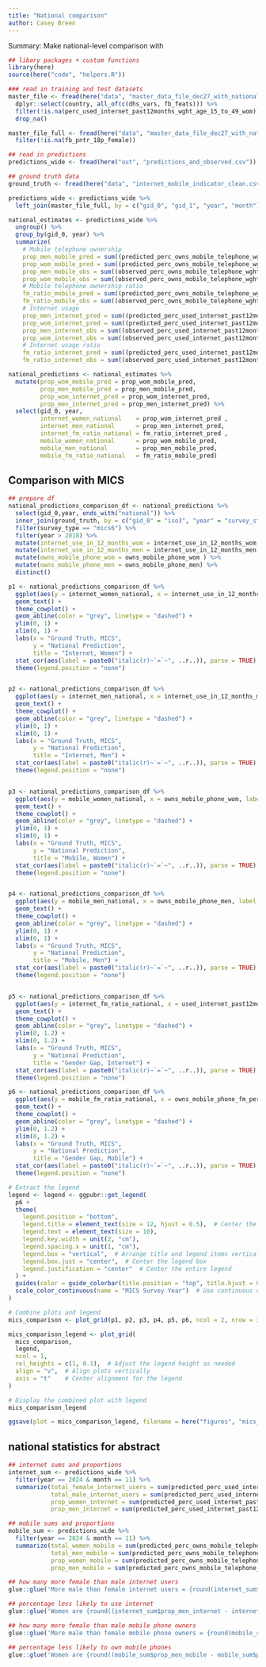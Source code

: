 ```yaml
---
title: "National comparison"
author: Casey Breen
---
```


Summary: Make national-level comparison with 

```r
## libary packages + custom functions 
library(here)
source(here("code", "helpers.R"))
```


```r
### read in training and test datasets 
master_file <- fread(here("data", "master_data_file_dec27_with_national.csv")) %>%
  dplyr::select(country, all_of(c(dhs_vars, fb_feats))) %>% 
  filter(!is.na(perc_used_internet_past12months_wght_age_15_to_49_wom)) %>% 
  drop_na()

master_file_full <- fread(here("data", "master_data_file_dec27_with_national.csv")) %>%
  filter(!is.na(fb_pntr_18p_female))

## read in predictions
predictions_wide <- fread(here("out", "predictions_and_observed.csv")) 

## ground truth data 
ground_truth <- fread(here("data", "internet_mobile_indicator_clean.csv")) 
```



```r
predictions_wide <- predictions_wide %>% 
  left_join(master_file_full, by = c("gid_0", "gid_1", "year", "month"))
```


```r
national_estimates <- predictions_wide %>% 
  ungroup() %>% 
  group_by(gid_0, year) %>% 
  summarize(
    # Mobile telephone ownership
    prop_men_mobile_pred = sum((predicted_perc_owns_mobile_telephone_wght_age_15_to_49_men) * pop_all_age_male) / sum(pop_all_age_male),
    prop_wom_mobile_pred = sum((predicted_perc_owns_mobile_telephone_wght_age_15_to_49_wom) * pop_all_age_female) / sum(pop_all_age_female),
    prop_men_mobile_obs = sum((observed_perc_owns_mobile_telephone_wght_age_15_to_49_men) * pop_all_age_male) / sum(pop_all_age_male),
    prop_wom_mobile_obs = sum((observed_perc_owns_mobile_telephone_wght_age_15_to_49_wom) * pop_all_age_female) / sum(pop_all_age_female),
    # Mobile telephone ownership ratio
    fm_ratio_mobile_pred = sum((predicted_perc_owns_mobile_telephone_wght_age_15_to_49_fm_ratio) * (pop_all_age_male + pop_all_age_female)) / sum(pop_all_age_male + pop_all_age_female),
    fm_ratio_mobile_obs = sum((observed_perc_owns_mobile_telephone_wght_age_15_to_49_fm_ratio) * (pop_all_age_male + pop_all_age_female)) / sum(pop_all_age_male + pop_all_age_female),
    # Internet usage
    prop_men_internet_pred = sum((predicted_perc_used_internet_past12months_wght_age_15_to_49_men) * pop_all_age_male) / sum(pop_all_age_male),
    prop_wom_internet_pred = sum((predicted_perc_used_internet_past12months_wght_age_15_to_49_wom) * pop_all_age_female) / sum(pop_all_age_female),
    prop_men_internet_obs = sum((observed_perc_used_internet_past12months_wght_age_15_to_49_men) * pop_all_age_male) / sum(pop_all_age_male),
    prop_wom_internet_obs = sum((observed_perc_used_internet_past12months_wght_age_15_to_49_wom) * pop_all_age_female) / sum(pop_all_age_female),
    # Internet usage ratio
    fm_ratio_internet_pred = sum((predicted_perc_used_internet_past12months_wght_age_15_to_49_fm_ratio) * (pop_all_age_male + pop_all_age_female)) / sum(pop_all_age_male + pop_all_age_female),
    fm_ratio_internet_obs = sum((observed_perc_used_internet_past12months_wght_age_15_to_49_fm_ratio) * (pop_all_age_male + pop_all_age_female)) / sum(pop_all_age_male + pop_all_age_female))
```


```r
national_predictions <- national_estimates %>% 
  mutate(prop_wom_mobile_pred = prop_wom_mobile_pred,
         prop_men_mobile_pred = prop_men_mobile_pred,
         prop_wom_internet_pred = prop_wom_internet_pred,
         prop_men_internet_pred = prop_men_internet_pred) %>% 
  select(gid_0, year,
         internet_women_national    = prop_wom_internet_pred , 
         internet_men_national      = prop_men_internet_pred,
         internet_fm_ratio_national = fm_ratio_internet_pred ,
         mobile_women_national      = prop_wom_mobile_pred,
         mobile_men_national        = prop_men_mobile_pred,
         mobile_fm_ratio_national   = fm_ratio_mobile_pred)  

```


## Comparison with MICS

```r
## prepare df 
national_predictions_comparison_df <- national_predictions %>% 
  select(gid_0,year, ends_with("national")) %>% 
  inner_join(ground_truth, by = c("gid_0" = "iso3", "year" = "survey_start")) %>% 
  filter(survey_type == "mics6") %>% 
  filter(year > 2018) %>%
  mutate(internet_use_in_12_months_wom = internet_use_in_12_months_wom ) %>% 
  mutate(internet_use_in_12_months_men = internet_use_in_12_months_men) %>% 
  mutate(owns_mobile_phone_wom = owns_mobile_phone_wom ) %>% 
  mutate(owns_mobile_phone_men = owns_mobile_phone_men) %>% 
  distinct()

p1 <- national_predictions_comparison_df %>% 
  ggplot(aes(y = internet_women_national, x = internet_use_in_12_months_wom, label = gid_0, color = year)) + 
  geom_text() +
  theme_cowplot() + 
  geom_abline(color = "grey", linetype = "dashed") + 
  ylim(0, 1) + 
  xlim(0, 1) + 
  labs(x = "Ground Truth, MICS", 
       y = "National Prediction",
       title = "Internet, Women") + 
  stat_cor(aes(label = paste0("italic(r)~`=`~", ..r..)), parse = TRUE) + 
  theme(legend.position = "none")


p2 <- national_predictions_comparison_df %>% 
  ggplot(aes(y = internet_men_national, x = internet_use_in_12_months_men, label = gid_0, color = year)) + 
  geom_text() +
  theme_cowplot() + 
  geom_abline(color = "grey", linetype = "dashed") + 
  ylim(0, 1) + 
  xlim(0, 1) + 
  labs(x = "Ground Truth, MICS", 
       y = "National Prediction",
       title = "Internet, Men") + 
  stat_cor(aes(label = paste0("italic(r)~`=`~", ..r..)), parse = TRUE) + 
  theme(legend.position = "none")


p3 <- national_predictions_comparison_df %>% 
  ggplot(aes(y = mobile_women_national, x = owns_mobile_phone_wom, label = gid_0, color = year)) + 
  geom_text() +
  theme_cowplot() + 
  geom_abline(color = "grey", linetype = "dashed") + 
  ylim(0, 1) + 
  xlim(0, 1) + 
  labs(x = "Ground Truth, MICS", 
       y = "National Prediction",
       title = "Mobile, Women") + 
  stat_cor(aes(label = paste0("italic(r)~`=`~", ..r..)), parse = TRUE) + 
  theme(legend.position = "none")


p4 <- national_predictions_comparison_df %>% 
  ggplot(aes(y = mobile_men_national, x = owns_mobile_phone_men, label = gid_0, color = year)) + 
  geom_text() +
  theme_cowplot() + 
  geom_abline(color = "grey", linetype = "dashed") + 
  ylim(0, 1) + 
  xlim(0, 1) + 
  labs(x = "Ground Truth, MICS", 
       y = "National Prediction",
       title = "Mobile, Men") + 
  stat_cor(aes(label = paste0("italic(r)~`=`~", ..r..)), parse = TRUE) + 
  theme(legend.position = "none")


p5 <- national_predictions_comparison_df %>% 
  ggplot(aes(y = internet_fm_ratio_national, x = used_internet_past12months_fm_perc_ratio, label = gid_0, color = year)) + 
  geom_text() +
  theme_cowplot() + 
  geom_abline(color = "grey", linetype = "dashed") + 
  ylim(0, 1.2) + 
  xlim(0, 1.2) + 
  labs(x = "Ground Truth, MICS", 
       y = "National Prediction",
       title = "Gender Gap, Internet") + 
  stat_cor(aes(label = paste0("italic(r)~`=`~", ..r..)), parse = TRUE) + 
  theme(legend.position = "none")

p6 <- national_predictions_comparison_df %>% 
  ggplot(aes(y = mobile_fm_ratio_national, x = owns_mobile_phone_fm_perc_ratio, label = gid_0, color = year)) + 
  geom_text() +
  theme_cowplot() + 
  geom_abline(color = "grey", linetype = "dashed") + 
  ylim(0, 1.2) + 
  xlim(0, 1.2) + 
  labs(x = "Ground Truth, MICS", 
       y = "National Prediction",
       title = "Gender Gap, Mobile") + 
  stat_cor(aes(label = paste0("italic(r)~`=`~", ..r..)), parse = TRUE) + 
  theme(legend.position = "none")

# Extract the legend
legend <- legend <- ggpubr::get_legend(
  p6 +
  theme(
    legend.position = "bottom",
    legend.title = element_text(size = 12, hjust = 0.5),  # Center the title
    legend.text = element_text(size = 10),
    legend.key.width = unit(2, "cm"),
    legend.spacing.x = unit(1, "cm"),
    legend.box = "vertical",  # Arrange title and legend items vertically
    legend.box.just = "center",  # Center the legend box
    legend.justification = "center"  # Center the entire legend
  ) +
  guides(color = guide_colorbar(title.position = "top", title.hjust = 0.5)) +  # Move title to the top and center it
  scale_color_continuous(name = "MICS Survey Year")  # Use continuous color scale
)

# Combine plots and legend
mics_comparison <- plot_grid(p1, p2, p3, p4, p5, p6, ncol = 2, nrow = 3, labels = "AUTO")

mics_comparison_legend <- plot_grid(
  mics_comparison,
  legend,
  ncol = 1,
  rel_heights = c(1, 0.1),  # Adjust the legend height as needed
  align = "v",  # Align plots vertically
  axis = "t"    # Center alignment for the legend
)

# Display the combined plot with legend
mics_comparison_legend

ggsave(plot = mics_comparison_legend, filename = here("figures", "mics_comparison.png"), height = 12, width = 8)
```


## national statistics for abstract 

```r
## internet sums and proportions 
internet_sum <- predictions_wide %>% 
  filter(year == 2024 & month == 11) %>% 
  summarize(total_female_internet_users = sum(predicted_perc_used_internet_past12months_wght_age_15_to_49_wom * pop_all_age_female) ,
            total_male_internet_users = sum(predicted_perc_used_internet_past12months_wght_age_15_to_49_men * pop_all_age_male) ,
            prop_women_internet = sum(predicted_perc_used_internet_past12months_wght_age_15_to_49_wom * pop_all_age_female) / sum(pop_all_age_female),
            prop_men_internet = sum(predicted_perc_used_internet_past12months_wght_age_15_to_49_men * pop_all_age_male)  / sum(pop_all_age_male)) 

## mobile sums and proportions 
mobile_sum <- predictions_wide %>% 
  filter(year == 2024 & month == 11) %>% 
  summarize(total_women_mobile = sum(predicted_perc_owns_mobile_telephone_wght_age_15_to_49_wom * pop_all_age_female) ,
            total_men_mobile = sum(predicted_perc_owns_mobile_telephone_wght_age_15_to_49_men * pop_all_age_male) ,
            prop_women_mobile = sum(predicted_perc_owns_mobile_telephone_wght_age_15_to_49_wom * pop_all_age_female)  / sum(pop_all_age_female),
            prop_men_mobile = sum(predicted_perc_owns_mobile_telephone_wght_age_15_to_49_men * pop_all_age_male)  / sum(pop_all_age_male))

## how many more female than male internet users 
glue::glue('More male than female internet users = {round(internet_sum$total_male_internet_users - internet_sum$total_female_internet_users, 0)}')

## percentage less likely to use internet
glue::glue('Women are {round((internet_sum$prop_men_internet - internet_sum$prop_women_internet) / internet_sum$prop_men_internet * 100, 2)}% less likely than men to use the internet')

## how many more female than male mobile phone owners 
glue::glue('More male than female mobile phone owners = {round(mobile_sum$total_men_mobile - mobile_sum$total_women_mobile, 0)}')

## percentage less likely to own mobile phones
glue::glue('Women are {round((mobile_sum$prop_men_mobile - mobile_sum$prop_women_mobile) / mobile_sum$prop_men_mobile * 100, 2)}% less likely than men to own mobile phones')
```

